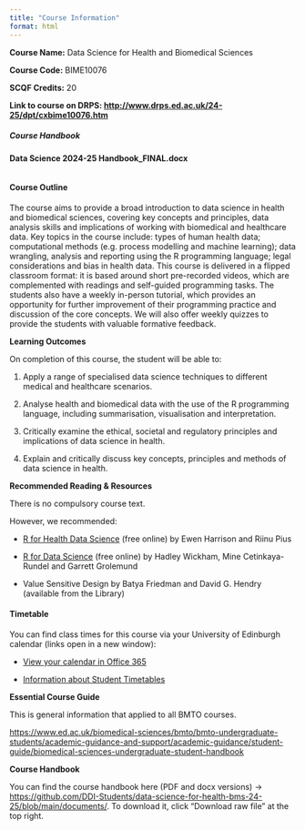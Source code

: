 ```yaml
---
title: "Course Information"
format: html
---
```


**Course Name:** Data Science for Health and Biomedical Sciences

**Course Code:** BIME10076

**SCQF Credits:** 20

**Link to course on DRPS: <http://www.drps.ed.ac.uk/24-25/dpt/cxbime10076.htm>**

##### **Course Handbook**

**Data Science 2024-25 Handbook_FINAL.docx**

![](https://prod-eu-central-1.ally.ac//static/integration/img/ally-icon-indicator-high-learnUltra.e0e3bd3392a2e45e8ca17c81e764e07f.svg){alt=""}

#### **Course Outline**

The course aims to provide a broad introduction to data science in health and biomedical sciences, covering key concepts and principles, data analysis skills and implications of working with biomedical and healthcare data. Key topics in the course include: types of human health data; computational methods (e.g. process modelling and machine learning); data wrangling, analysis and reporting using the R programming language; legal considerations and bias in health data. This course is delivered in a flipped classroom format: it is based around short pre-recorded videos, which are complemented with readings and self-guided programming tasks. The students also have a weekly in-person tutorial, which provides an opportunity for further improvement of their programming practice and discussion of the core concepts. We will also offer weekly quizzes to provide the students with valuable formative feedback.

**Learning Outcomes**

On completion of this course, the student will be able to:

1.  Apply a range of specialised data science techniques to different medical and healthcare scenarios.

2.  Analyse health and biomedical data with the use of the R programming language, including summarisation, visualisation and interpretation.

3.  Critically examine the ethical, societal and regulatory principles and implications of data science in health.

4.  Explain and critically discuss key concepts, principles and methods of data science in health.

**Recommended Reading & Resources**

There is no compulsory course text.

However, we recommended:

-   [R for Health Data Science](https://argoshare.is.ed.ac.uk/healthyr_book/) (free online) by Ewen Harrison and Riinu Pius

-   [R for Data Science](https://r4ds.hadley.nz/) (free online) by Hadley Wickham, Mine Cetinkaya-Rundel and Garrett Grolemund

-   Value Sensitive Design by Batya Friedman and David G. Hendry (available from the Library)

#### **Timetable**

You can find class times for this course via your University of Edinburgh calendar (links open in a new window):

-   [View your calendar in Office 365](https://edadfed.ed.ac.uk/adfs/ls/?RedirectToIdentityProvider=https%3a%2f%2fidp.ed.ac.uk%2fshibboleth&username=&wa=wsignin1.0&wtrealm=urn%3afederation%3aMicrosoftOnline&wctx=wa%3Dwsignin1.0%26whr%3Dhttps:%252f%252fedadfed.ed.ac.uk%252fadfs%252fls%26wreply%3dhttps:%252f%252foutlook.com%252fowa%252f%253frealm%253ded.ac.uk%2526path%253d%252fcalendar%252fview%252fWorkWeek)

-   [Information about Student Timetables](https://edin.ac/student-timetables)

**Essential Course Guide**

This is general information that applied to all BMTO courses.

<https://www.ed.ac.uk/biomedical-sciences/bmto/bmto-undergraduate-students/academic-guidance-and-support/academic-guidance/student-guide/biomedical-sciences-undergraduate-student-handbook>

**Course Handbook**

You can find the course handbook here (PDF and docx versions) -\> <https://github.com/DDI-Students/data-science-for-health-bms-24-25/blob/main/documents/>. To download it, click "Download raw file" at the top right.
